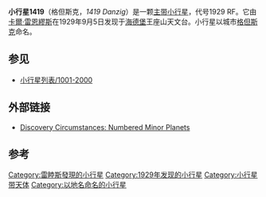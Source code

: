 {{Infobox planet 
| width = 25em 
| bgcolour = #FFFFC0 
| name = Danzig
| discovery = yes 
| discovery_ref =  
| discoverer = [[卡爾·雷恩繆斯|卡爾·雷恩繆斯]]
| discovery_site = [[海德堡|海德堡]][[王座山天文台|王座山天文台]]
| discovered = 1929年9月5日
| designations = yes
| mp_name = 1419
| alt_names =  1929 RF;1936 RD<br/>{{Mp|1952 HJ|4}};{{Mp|1957 WO|1}}<br/>A917 GA
| named_after = [[格但斯克|格但斯克]]
| mp_category = 
| epoch = [[Julian_day|JD]]2455800.5 (2011-Aug-27.0)
| eccentricity =0.1464834 	
| semimajor = 2.2930643 AU
| perihelion =1.9571684 	  AU
| inclination =5.72632 	°
| asc_node = 213.57285 	°	
| arg_peri = 232.77302 	°
| mean_anomaly = 148.66510 	[[角度|°]]
| period = 1268.3022622[[day|d]] (3.47	 [[Julian_year_(astronomy)|a]])
| aphelion = 2.6289602 	 [[天文单位|AU]]
| orbit_ref = <ref>[http://ssd.jpl.nasa.gov/sbdb.cgi?sstr=1419  JPL Small-Body Database Browser - 1419 Danzig]</ref>
| avg_speed = 
| satellites = 
| physical_characteristics = yes 
| dimensions = 
| mass = 	
| density = 
| surface_grav = 
| escape_velocity = 
| sidereal_day = 
| axial_tilt = 
| pole_ecliptic_lat = 
| pole_ecliptic_lon = 
| albedo = 
| rotation=8.1202 h
| temperatures= 	
| temp_name1 = 
| mean_temp_1 = 
| max_temp_1 = 
| temp_name2 = 
| max_temp_2 = 
| spectral_type = 
| abs_magnitude = 11.3
}}
'''小行星1419'''（格但斯克，''1419 Danzig''）是一颗[[主带小行星|主带小行星]]，代号1929 RF。它由[[卡爾·雷恩繆斯|卡爾·雷恩繆斯]]在1929年9月5日发现于[[海德堡|海德堡]]王座山天文台。小行星以城市[[格但斯克|格但斯克]]命名。

==参见==
* [[小行星列表/1001-2000|小行星列表/1001-2000]]

== 外部链接 ==
* [http://cfa-www.harvard.edu/iau/lists/NumberedMPs.txt Discovery Circumstances: Numbered Minor Planets] {{Wayback|url=http://cfa-www.harvard.edu/iau/lists/NumberedMPs.txt |date=20080517010638 }}

== 参考 ==
{{Reflist}}

{{Minor Planet Number|[[小行星1418|1418 Fayeta]]|[[小行星1420|1420 Radcliffe]]}}

[[Category:雷睦斯發現的小行星|Category:雷睦斯發現的小行星]]
[[Category:1929年发现的小行星|Category:1929年发现的小行星]]
[[Category:小行星带天体|Category:小行星带天体]]
[[Category:以地名命名的小行星|Category:以地名命名的小行星]]

{{Beltasteroid-stub}}